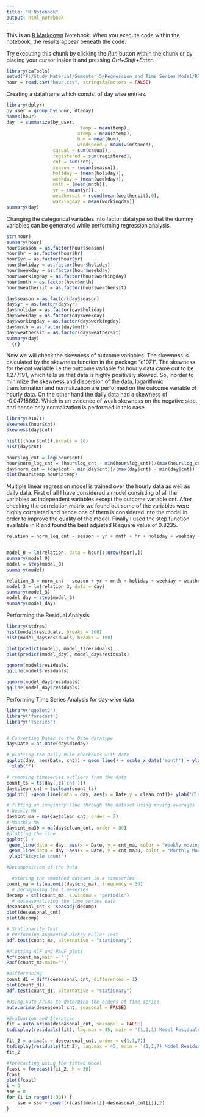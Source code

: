 ---
title: "R Notebook"
output: html_notebook
---

This is an [R Markdown](http://rmarkdown.rstudio.com) Notebook. When you execute code within the notebook, the results appear beneath the code. 

Try executing this chunk by clicking the *Run* button within the chunk or by placing your cursor inside it and pressing *Ctrl+Shift+Enter*. 

```{r}
library(caTools)
setwd("F:/Study Material/Semester 5/Regression and Time Series Model/RTSM_Project")
hour = read.csv("hour.csv", stringsAsFactors = FALSE)

```

Creating a dataframe which consist of day wise entries.
```{r}
library(dplyr)
by_user = group_by(hour, dteday)
names(hour)
day  = summarize(by_user, 
                           temp = mean(temp),
                          atemp = mean(atemp),
                          hum = mean(hum),
                          windspeed = mean(windspeed),
                 casual = sum(casual),
                 registered = sum(registered),
                 cnt = sum(cnt),
                 season = (mean(season)),
                 holiday = (mean(holiday)),
                 weekday = (mean(weekday)),
                 mnth = (mean(mnth)),
                 yr = (mean(yr)),
                 weathersit = round(mean(weathersit),0),
                 workingday = mean(workingday))
summary(day)


```

Changing the categorical variables into factor datatype so that the dummy variables can be generated while performing regression analysis.
```{r}
str(hour)
summary(hour)
hour$season = as.factor(hour$season)
hour$hr = as.factor(hour$hr)
hour$yr = as.factor(hour$yr)
hour$holiday = as.factor(hour$holiday)
hour$weekday = as.factor(hour$weekday)
hour$workingday = as.factor(hour$workingday)
hour$mnth = as.factor(hour$mnth)
hour$weathersit = as.factor(hour$weathersit)

day$season = as.factor(day$season)
day$yr = as.factor(day$yr)
day$holiday = as.factor(day$holiday)
day$weekday = as.factor(day$weekday)
day$workingday = as.factor(day$workingday)
day$mnth = as.factor(day$mnth)
day$weathersit = as.factor(day$weathersit)
summary(day)
``{r}

```


Now we will check the skewness of outcome variables. The skewness is calculated by the skewness function in the package "e1071". The skewness for the cnt variable i.e the outcome variable for hourly data came out to be 1.277191, which tells us that data is highly positively skewed. So, inorder to minimize the skewness and dispersion of the data, logarithmic transformation and normalization are performed on the outcome variable of hourly data. 
On the other hand the daily data had a skewness of -0.04715862. Which is an evidence of weak skewness on the negative side. and hence only normalization is performed in this case.
```{r}
library(e1071)
skewness(hour$cnt)
skewness(day$cnt)

hist(((hour$cnt)),breaks = 10)
hist(day$cnt)

hour$log_cnt = log(hour$cnt)
hour$norm_log_cnt = (hour$log_cnt - min(hour$log_cnt))/(max(hour$log_cnt)-min(hour$log_cnt))
day$norm_cnt = (day$cnt - min(day$cnt))/(max(day$cnt) - min(day$cnt))
plot(hour$temp,hour$atemp)

```

Multiple linear regression model is trained over the hourly data as well as daily data. First of all I have considered a model consisting of all the variables as independent variables except the outcome variable cnt. After checking the correlation matrix we found out some of the variables were highly correlated and hence one of them is considered into the model in order to improve the quality of the model.
Finally I used the step function available in R and found the best adjusted R square value of 0.8235.
```{r}
relation = norm_log_cnt ~ season + yr + mnth + hr + holiday + weekday + workingday + weathersit + temp + atemp + hum + windspeed


model_0 = lm(relation, data = hour[1:nrow(hour),])
summary(model_0)
model = step(model_0)
summary(model)

relation_3 = norm_cnt ~ season + yr + mnth + holiday + weekday + weathersit+ workingday + temp + atemp + hum + windspeed
model_3 = lm(relation_3, data = day)
summary(model_3)
model_day = step(model_3)
summary(model_day)
```

Performing the Residual Analysis 


```{r}

library(stdres)
hist(model$residuals, breaks = 100)
hist(model_day$residuals, breaks = 100)

plot(predict(model), model_1$residuals)
plot(predict(model_day), model_day$residuals)

qqnorm(model$residuals)
qqline(model$residuals)

qqnorm(model_day$residuals)
qqline(model_day$residuals)

```

Performing Time Series Analysis for day-wise data
```{r}
library('ggplot2')
library('forecast')
library('tseries')


# Converting Dates to the Date datatype
day$Date = as.Date(day$dteday)

# plotting the Daily Bike checkouts with date
ggplot(day, aes(Date, cnt)) + geom_line() + scale_x_date('month') + ylab('Daily Bike Checkouts') +
  xlab("")


```

```{r}
# removing timeseries outliers from the data
count_ts = ts(day[,c('cnt')])
day$clean_cnt = tsclean(count_ts)
ggplot() +geom_line(data = day, aes(x = Date,y = clean_cnt))+ ylab('Clean Bike Count')

```

```{r}
# fitting an imaginary line through the dataset using moving averages
# Weekly MA
day$cnt_ma = ma(day$clean_cnt, order = 7)
# Monthly MA
day$cnt_ma30 = ma(day$clean_cnt, order = 30)
#plotting the line 
ggplot() + 
 geom_line(data = day, aes(x = Date, y = cnt_ma, color = "Weekly moving average")) +
 geom_line(data = day, aes(x = Date, y = cnt_ma30, color = "Monthly Moving average")) +
 ylab("Bicycle count")
```

```{r}
#Decomposition of the Data

  #storing the smoothed dataset in a timeseries 
count_ma = ts(na.omit(day$cnt_ma), frequency = 30)
  # Decomposing the timeseries
decomp = stl(count_ma, s.window = 'periodic')
  # deseasonalizing the time series data
deseasonal_cnt <- seasadj(decomp)
plot(deseasonal_cnt)
plot(decomp)

```

```{r}
# Stationarity Test
# Performing Augmented Dickey Fuller Test
adf.test(count_ma, alternative = "stationary")

#Plotting ACF and PACF plots
Acf(count_ma,main = '')
Pacf(count_ma,main="")

#differencing
count_d1 = diff(deseasonal_cnt, differences = 1)
plot(count_d1)
adf.test(count_d1, alternative = "stationary")

```

```{r}
#Using Auto Arima to determine the orders of time series
auto.arima(deseasonal_cnt, seasonal = FALSE)

#Evaluation and Iteration
fit = auto.arima(deseasonal_cnt, seasonal = FALSE)
tsdisplay(residuals(fit), lag.max = 45, main = '(1,1,1) Model Residuals')

fit_2 = arima(x = deseasonal_cnt, order = c(1,1,7))
tsdisplay(residuals(fit_2), lag.max = 45, main = '(1,1,7) Model Residuals')
fit_2

```

```{r}
#forecasting using the fitted model
fcast = forecast(fit_2, h = 30)
fcast
plot(fcast)
i = 0
sse = 0
for (i in range(1:30)) {
    sse = sse + power((fcast$mean[i]-deseasonal_cnt[i]),2)
}
```

